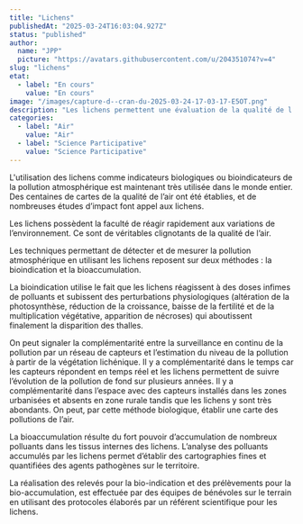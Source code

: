 ```yaml
---
title: "Lichens"
publishedAt: "2025-03-24T16:03:04.927Z"
status: "published"
author:
  name: "JPP"
  picture: "https://avatars.githubusercontent.com/u/204351074?v=4"
slug: "lichens"
etat:
  - label: "En cours"
    value: "En cours"
image: "/images/capture-d--cran-du-2025-03-24-17-03-17-E5OT.png"
description: "Les lichens permettent une évaluation de la qualité de l’air – bio-indication –\t\net une caractérisation physico-chimique des polluants – bio-accumulation.\t\n\t\nLa réalisation des relevés in situ pour la bio-indication et les prélèvements \t\n\tpour la bio-accumulation sont réalisés par des bénévoles dans le cadre\n\td’un protocole établi par un référent scientifique\n"
categories:
  - label: "Air"
    value: "Air"
  - label: "Science Participative"
    value: "Science Participative"
---
```


L'utilisation des lichens comme indicateurs biologiques ou bioindicateurs de la pollution atmosphérique est maintenant très utilisée dans le monde entier. Des centaines de cartes de la qualité de l’air ont été établies, et de nombreuses études d’impact font appel aux lichens.

Les lichens possèdent la faculté de réagir rapidement aux variations de l’environnement. Ce sont de véritables clignotants de la qualité de l’air.

Les techniques permettant de détecter et de mesurer la pollution atmosphérique en utilisant les lichens reposent sur deux méthodes : la bioindication et la bioaccumulation.

La bioindication utilise le fait que les lichens réagissent à des doses infimes de polluants et subissent des perturbations physiologiques (altération de la photosynthèse, réduction de la croissance, baisse de la fertilité et de la multiplication végétative, apparition de nécroses) qui aboutissent finalement la disparition des thalles.

On peut signaler la complémentarité entre la surveillance en continu de la pollution par un réseau de capteurs et l’estimation du niveau de la pollution à partir de la végétation lichénique. Il y a complémentarité dans le temps car les capteurs répondent en temps réel et les lichens permettent de suivre l’évolution de la pollution de fond sur plusieurs années. Il y a complémentarité dans l’espace avec des capteurs installés dans les zones urbanisées et absents en zone rurale tandis que les lichens y sont très abondants. On peut, par cette méthode biologique, établir une carte des pollutions de l’air.

La bioaccumulation résulte du fort pouvoir d’accumulation de nombreux polluants dans les tissus internes des lichens. L’analyse des polluants accumulés par les lichens permet d’établir des cartographies fines et quantifiées des agents pathogènes sur le territoire.

La réalisation des relevés pour la bio-indication et des prélèvements pour la bio-accumulation, est effectuée par des équipes de bénévoles sur le terrain en utilisant des protocoles élaborés par un référent scientifique pour les lichens.

### 